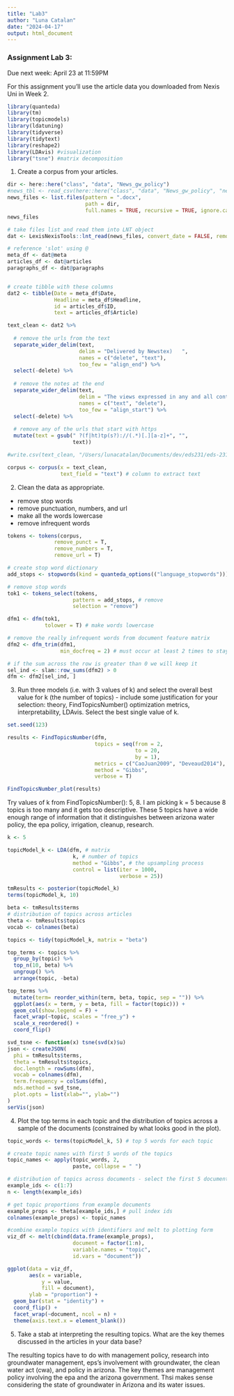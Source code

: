 ```yaml
---
title: "Lab3"
author: "Luna Catalan"
date: "2024-04-17"
output: html_document
---
```

### Assignment Lab 3:

Due next week: April 23 at 11:59PM

For this assignment you'll use the article data you downloaded from Nexis Uni in Week 2.


```r
library(quanteda)
library(tm)
library(topicmodels)
library(ldatuning)
library(tidyverse)
library(tidytext)
library(reshape2)
library(LDAvis) #visualization 
library("tsne") #matrix decomposition
```

1.  Create a corpus from your articles.
```r
dir <- here::here("class", "data", "News_gw_policy")
#news_tbl <- read_csv(here::here("class", "data", "News_gw_policy", "news.csv"))
news_files <- list.files(pattern = ".docx", 
                         path = dir,
                         full.names = TRUE, recursive = TRUE, ignore.case = TRUE)
news_files

# take files list and read them into LNT object
dat <- LexisNexisTools::lnt_read(news_files, convert_date = FALSE, remove_cover = FALSE) 

# reference 'slot' using @
meta_df <- dat@meta
articles_df <- dat@articles
paragraphs_df <- dat@paragraphs


# create tibble with these columns
dat2 <- tibble(Date = meta_df$Date,
               Headline = meta_df$Headline,
               id = articles_df$ID,
               text = articles_df$Article)

text_clean <- dat2 %>% 
  
  # remove the urls from the text
  separate_wider_delim(text, 
                       delim = "Delivered by Newstex)   ",
                       names = c("delete", "text"),
                       too_few = "align_end") %>% 
  select(-delete) %>% 
  
  # remove the notes at the end
  separate_wider_delim(text, 
                       delim = "The views expressed in any and all content distributed by Newstex",
                       names = c("text", "delete"),
                       too_few = "align_start") %>% 
  select(-delete) %>% 
  
  # remove any of the urls that start with https
  mutate(text = gsub(" ?(f|ht)tp(s?)://(.*)[.][a-z]+", "",
                     text)) 

#write.csv(text_clean, "/Users/lunacatalan/Documents/dev/eds231/eds-231-textanalysis/class/data/text_clean.csv")

corpus <- corpus(x = text_clean, 
                 text_field = "text") # column to extract text

```


2.  Clean the data as appropriate.
- remove stop words
- remove punctuation, numbers, and url
- make all the words lowercase
- remove infrequent words
```r
tokens <- tokens(corpus, 
               remove_punct = T,
               remove_numbers = T,
               remove_url = T)

# create stop word dictionary
add_stops <- stopwords(kind = quanteda_options(("language_stopwords")))

# remove stop words
tok1 <- tokens_select(tokens,
                     pattern = add_stops, # remove
                     selection = "remove")

dfm1 <- dfm(tok1,
            tolower = T) # make words lowercase

# remove the really infrequent words from document feature matrix
dfm2 <- dfm_trim(dfm1,
                 min_docfreq = 2) # must occur at least 2 times to stay

# if the sum across the row is greater than 0 we will keep it 
sel_ind <- slam::row_sums(dfm2) > 0    
dfm <- dfm2[sel_ind, ]
```


3.  Run three models (i.e. with 3 values of k) and select the overall best value for k (the number of topics) - include some justification for your selection: theory, FindTopicsNumber() optimization metrics, interpretability, LDAvis. Select the best single value of k.

```r
set.seed(123)

results <- FindTopicsNumber(dfm,
                            topics = seq(from = 2,
                                         to = 20,
                                         by = 1),
                            metrics = c("CaoJuan2009", "Deveaud2014"), # what to measure how good the number of topics 
                            method = "Gibbs",
                            verbose = T)

FindTopicsNumber_plot(results)
```


Try values of k from FindTopicsNumber(): 5, 8. I am picking k = 5 because 8 topics is too many and it gets too descriptive. These 5 topics have a wide enough range of information that it distinguishes between arizona water policy, the epa policy, irrigation, cleanup, research. 

```r
k <- 5

topicModel_k <- LDA(dfm, # matrix
                     k, # number of topics
                     method = "Gibbs", # the upsampling process 
                     control = list(iter = 1000,
                                    verbose = 25))

tmResults <- posterior(topicModel_k)
terms(topicModel_k, 10)

beta <- tmResults$terms
# distribution of topics across articles
theta <- tmResults$topics
vocab <- colnames(beta)

topics <- tidy(topicModel_k, matrix = "beta")

top_terms <- topics %>% 
  group_by(topic) %>% 
  top_n(10, beta) %>% 
  ungroup() %>% 
  arrange(topic, -beta)

top_terms %>% 
  mutate(term= reorder_within(term, beta, topic, sep = "")) %>% 
  ggplot(aes(x = term, y = beta, fill = factor(topic))) +
  geom_col(show.legend = F) +
  facet_wrap(~topic, scales = "free_y") +
  scale_x_reordered() +
  coord_flip()

```


```r
svd_tsne <- function(x) tsne(svd(x)$u)
json <- createJSON(
  phi = tmResults$terms, 
  theta = tmResults$topics, 
  doc.length = rowSums(dfm), 
  vocab = colnames(dfm), 
  term.frequency = colSums(dfm),
  mds.method = svd_tsne,
  plot.opts = list(xlab="", ylab="")
)
serVis(json)
```



4.  Plot the top terms in each topic and the distribution of topics across a sample of the documents (constrained by what looks good in the plot).

```r

topic_words <- terms(topicModel_k, 5) # top 5 words for each topic

# create topic names with first 5 words of the topics
topic_names <- apply(topic_words, 2,
                     paste, collapse = " ")

# distribution of topics across documents - select the first 5 documents
example_ids <- c(1:7)
n <- length(example_ids)

# get topic proportions from example documents
example_props <- theta[example_ids,] # pull index ids
colnames(example_props) <- topic_names

#combine example topics with identifiers and melt to plotting form
viz_df <- melt(cbind(data.frame(example_props),
                     document = factor(1:n),
                     variable.names = "topic",
                     id.vars = "document"))

ggplot(data = viz_df,
       aes(x = variable, 
           y = value,
           fill = document),
       ylab = "proportion") +
  geom_bar(stat = "identity") +
  coord_flip() + 
  facet_wrap(~document, ncol = n) +
  theme(axis.text.x = element_blank())

```


5.  Take a stab at interpreting the resulting topics. What are the key themes discussed in the articles in your data base?

The resulting topics have to do with management policy, research into groundwater management, eps's involvement with groundwater, the clean water act (cwa), and policy in arizona. The key themes are management policy involving the epa and the arizona government. Thsi makes sense considering the state of groundwater in Arizona and its water issues. 